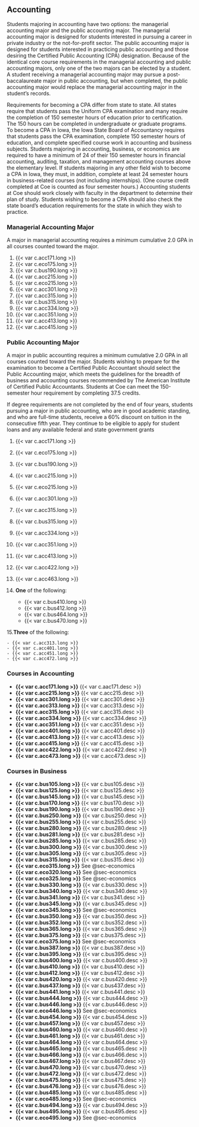 ## Accounting {#sec-accounting}

Students majoring in accounting have two options: the managerial accounting major and the public accounting major. The managerial accounting major is designed for students interested in pursuing a career in private industry or the not-for-profit sector. The public accounting major is designed for students interested in practicing public accounting and those desiring the Certified Public Accounting (CPA) designation. Because of the identical core course requirements in the managerial accounting and public accounting majors, only one of the two majors can be elected by a student. A student receiving a managerial accounting major may pursue a post-baccalaureate major in public accounting, but when completed, the public accounting major would replace the managerial accounting major in the student’s records. 

Requirements for becoming a CPA differ from state to state. All states require that students pass the Uniform CPA examination and many require the completion of 150 semester hours of education prior to certification. The 150 hours can be completed in undergraduate or graduate programs. To become a CPA in Iowa, the Iowa State Board of Accountancy requires that students pass the CPA examination, complete 150 semester hours of education, and complete specified course work in accounting and business subjects. Students majoring in accounting, business, or economics are required to have a minimum of 24 of their 150 semester hours in financial accounting, auditing, taxation, and management accounting courses above the elementary level. If students majoring in any other field wish to become a CPA in Iowa, they must, in addition, complete at least 24 semester hours in business-related courses (not including internships). (One course credit completed at Coe is counted as four semester hours.)  Accounting students at Coe should work closely with faculty in the department to determine their plan of study. Students wishing to become a CPA should also check the state board’s education requirements for the state in which they wish to practice.

### Managerial Accounting Major

A major in managerial accounting requires a minimum cumulative 2.0 GPA in all courses counted toward the major.

1. {{< var c.acc171.long >}}
2. {{< var c.eco175.long >}}
3. {{< var c.bus190.long >}}
4. {{< var c.acc215.long >}}
5. {{< var c.eco215.long >}}
6. {{< var c.acc301.long >}}
7. {{< var c.acc315.long >}}
8. {{< var c.bus315.long >}}
9. {{< var c.acc334.long >}}
10. {{< var c.acc351.long >}}
11. {{< var c.acc413.long >}}
12. {{< var c.acc415.long >}}

### Public Accounting Major

A major in public accounting requires a minimum cumulative 2.0 GPA in all courses counted toward the major. Students wishing to prepare for the examination to become a Certified Public Accountant should select the Public Accounting major, which meets the guidelines for the breadth of business and accounting courses recommended by The American Institute of Certified Public Accountants. Students at Coe can meet the 150-semester hour requirement by completing 37.5 credits.

If degree requirements are not completed by the end of four years, students pursuing a major in public accounting, who are in good academic standing, and who are full-time students, receive a 60% discount on tuition in the consecutive fifth year. They continue to be eligible to apply for student loans and any available federal and state government grants

1. {{< var c.acc171.long >}}
2. {{< var c.eco175.long >}}
3. {{< var c.bus190.long >}}
4. {{< var c.acc215.long >}}
5. {{< var c.eco215.long >}}
6. {{< var c.acc301.long >}}
7. {{< var c.acc315.long >}}
8. {{< var c.bus315.long >}}
9. {{< var c.acc334.long >}}
10. {{< var c.acc351.long >}}
11. {{< var c.acc413.long >}}
12. {{< var c.acc422.long >}}
13. {{< var c.acc463.long >}}
14. **One** of the following:

    - {{< var c.bus410.long >}}
    - {{< var c.bus412.long >}}
    - {{< var c.bus464.long >}}
    - {{< var c.bus470.long >}}

15.**Three** of the following:

    - {{< var c.acc313.long >}}
    - {{< var c.acc401.long >}}
    - {{< var c.acc451.long >}}
    - {{< var c.acc472.long >}}

### Courses in Accounting
- **{{< var c.acc171.long >}}**
{{< var c.aac171.desc >}}
- **{{< var c.acc215.long >}}**
{{< var c.acc215.desc >}}
- **{{< var c.acc301.long >}}**
{{< var c.acc301.desc >}}
- **{{< var c.acc313.long >}}**
{{< var c.acc313.desc >}}
- **{{< var c.acc315.long >}}**
{{< var c.acc315.desc >}}
- **{{< var c.acc334.long >}}**
{{< var c.acc334.desc >}}
- **{{< var c.acc351.long >}}**
{{< var c.acc351.desc >}}
- **{{< var c.acc401.long >}}**
{{< var c.acc401.desc >}}
- **{{< var c.acc413.long >}}**
{{< var c.acc413.desc >}}
- **{{< var c.acc415.long >}}**
{{< var c.acc415.desc >}}
- **{{< var c.acc422.long >}}**
{{< var c.acc422.desc >}}
- **{{< var c.acc473.long >}}**
{{< var c.acc473.desc >}}

### Courses in Business

- **{{< var c.bus105.long >}}**
{{< var c.bus105.desc >}}
- **{{< var c.bus125.long >}}**
{{< var c.bus125.desc >}}
- **{{< var c.bus145.long >}}**
{{< var c.bus145.desc >}}
- **{{< var c.bus170.long >}}**
{{< var c.bus170.desc >}}
- **{{< var c.bus190.long >}}**
{{< var c.bus190.desc >}}
- **{{< var c.bus250.long >}}**
{{< var c.bus250.desc >}}
- **{{< var c.bus255.long >}}**
{{< var c.bus255.desc >}}
- **{{< var c.bus280.long >}}**
{{< var c.bus280.desc >}}
- **{{< var c.bus281.long >}}**
{{< var c.bus281.desc >}}
- **{{< var c.bus285.long >}}**
{{< var c.bus285.desc >}}
- **{{< var c.bus300.long >}}**
{{< var c.bus300.desc >}}
- **{{< var c.bus305.long >}}**
{{< var c.bus305.desc >}}
- **{{< var c.bus315.long >}}**
{{< var c.bus315.desc >}}
- **{{< var c.eco315.long >}}**
See @sec-economics
- **{{< var c.eco320.long >}}**
See @sec-economics
- **{{< var c.eco325.long >}}**
See @sec-economics
- **{{< var c.bus330.long >}}**
{{< var c.bus330.desc >}}
- **{{< var c.bus340.long >}}**
{{< var c.bus340.desc >}}
- **{{< var c.bus341.long >}}**
{{< var c.bus341.desc >}}
- **{{< var c.bus345.long >}}**
{{< var c.bus345.desc >}}
- **{{< var c.eco345.long >}}**
See @sec-economics
- **{{< var c.bus350.long >}}**
{{< var c.bus350.desc >}}
- **{{< var c.bus352.long >}}**
{{< var c.bus352.desc >}}
- **{{< var c.bus365.long >}}**
{{< var c.bus365.desc >}}
- **{{< var c.bus375.long >}}**
{{< var c.bus375.desc >}}
- **{{< var c.eco375.long >}}**
See @sec-economics
- **{{< var c.bus387.long >}}**
{{< var c.bus387.desc >}}
- **{{< var c.bus395.long >}}**
{{< var c.bus395.desc >}}
- **{{< var c.bus400.long >}}**
{{< var c.bus400.desc >}}
- **{{< var c.bus410.long >}}**
{{< var c.bus410.desc >}}
- **{{< var c.bus412.long >}}**
{{< var c.bus412.desc >}}
- **{{< var c.bus420.long >}}**
{{< var c.bus420.desc >}}
- **{{< var c.bus437.long >}}**
{{< var c.bus437.desc >}}
- **{{< var c.bus441.long >}}**
{{< var c.bus441.desc >}}
- **{{< var c.bus444.long >}}**
{{< var c.bus444.desc >}}
- **{{< var c.bus446.long >}}**
{{< var c.bus446.desc >}}
- **{{< var c.eco446.long >}}**
See @sec-economics
- **{{< var c.bus454.long >}}**
{{< var c.bus454.desc >}}
- **{{< var c.bus457.long >}}**
{{< var c.bus457.desc >}}
- **{{< var c.bus460.long >}}**
{{< var c.bus460.desc >}}
- **{{< var c.bus461.long >}}**
{{< var c.bus461.desc >}}
- **{{< var c.bus464.long >}}**
{{< var c.bus464.desc >}}
- **{{< var c.bus465.long >}}**
{{< var c.bus465.desc >}}
- **{{< var c.bus466.long >}}**
{{< var c.bus466.desc >}}
- **{{< var c.bus467.long >}}**
{{< var c.bus467.desc >}}
- **{{< var c.bus470.long >}}**
{{< var c.bus470.desc >}}
- **{{< var c.bus472.long >}}**
{{< var c.bus472.desc >}}
- **{{< var c.bus475.long >}}**
{{< var c.bus475.desc >}}
- **{{< var c.bus476.long >}}**
{{< var c.bus476.desc >}}
- **{{< var c.bus485.long >}}**
{{< var c.bus485.desc >}}
- **{{< var c.eco485.long >}}**
See @sec-economics
- **{{< var c.bus494.long >}}**
{{< var c.bus494.desc >}}
- **{{< var c.bus495.long >}}**
{{< var c.bus495.desc >}}
- **{{< var c.eco495.long >}}**
See @sec-economics

